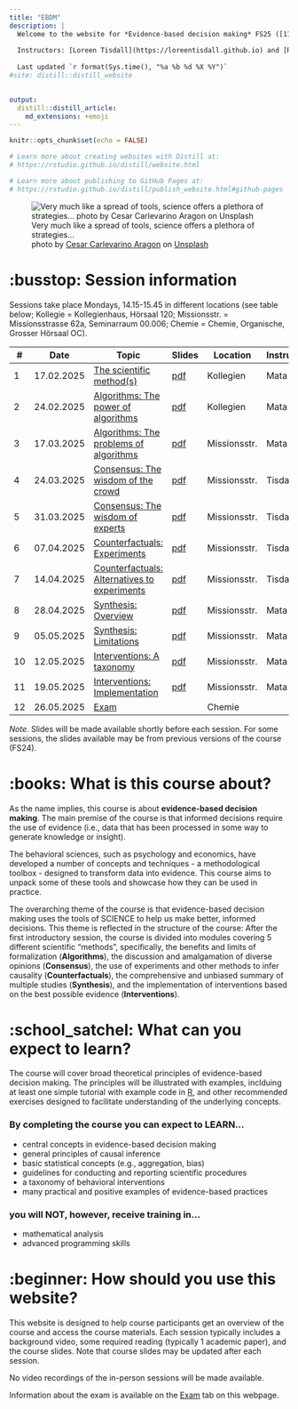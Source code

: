 ```yaml
---
title: "EBDM"
description: |
  Welcome to the website for *Evidence-based decision making* FS25 ([11230-01](https://vorlesungsverzeichnis.unibas.ch/de/vorlesungsverzeichnis?id=289121))
  
  Instructors: [Loreen Tisdall](https://loreentisdall.github.io) and [Rui Mata](https://psychologie.unibas.ch/de/personen/rui-mata/about-me/), University of Basel
  
  Last updated `r format(Sys.time(), "%a %b %d %X %Y")`
#site: distill::distill_website

    
output: 
  distill::distill_article:
    md_extensions: +emoji
---
```


```r
knitr::opts_chunk$set(echo = FALSE)

# Learn more about creating websites with Distill at:
# https://rstudio.github.io/distill/website.html

# Learn more about publishing to GitHub Pages at:
# https://rstudio.github.io/distill/publish_website.html#github-pages

```

![Very much like a spread of tools, science offers a plethora of strategies... <br> <span>photo by <a href="https://unsplash.com/@carlevarino?utm_source=unsplash&amp;utm_medium=referral&amp;utm_content=creditCopyText">Cesar Carlevarino Aragon</a> on <a href="https://unsplash.com/s/photos/tools?utm_source=unsplash&amp;utm_medium=referral&amp;utm_content=creditCopyText">Unsplash</a></span>](photos/cesar-carlevarino-aragon-NL_DF0Klepc-unsplash.jpg)

# :busstop: Session information

Sessions take place Mondays, 14.15-15.45 in different locations (see table below; Kollegie = Kollegienhaus, Hörsaal 120; Missionsstr. = Missionsstrasse 62a, Seminarraum 00.006; Chemie = Chemie, Organische, Grosser Hörsaal OC).  

::: l-body
| # | Date     | Topic                         | Slides | Location | Instructor |
|---| ---------|-------------------------------|--------| --------| --------|
| 1 | 17.02.2025 | [The scientific method(s)](session1.html) |[pdf](presentations/EBDM_session1.pdf)| Kollegien | Mata|
| 2 | 24.02.2025 | [Algorithms: The power of algorithms](session2.html) |[pdf](presentations/EBDM_session2.pdf) | Kollegien | Mata|
| 3 | 17.03.2025 | [Algorithms: The problems of algorithms](session3.html) |[pdf](presentations/EBDM_session3.pdf) | Missionsstr. | Mata|
| 4 | 24.03.2025 | [Consensus: The wisdom of the crowd](session4.html) |[pdf](presentations/EBDM_session4.pdf) | Missionsstr. | Tisdall|
| 5 | 31.03.2025 | [Consensus: The wisdom of experts](session5.html) |[pdf](presentations/EBDM_session5.pdf) | Missionsstr. | Tisdall|
| 6 | 07.04.2025 | [Counterfactuals: Experiments](session6.html) |[pdf](presentations/EBDM_session6.pdf) | Missionsstr. | Tisdall|
| 7 | 14.04.2025 | [Counterfactuals: Alternatives to experiments](session7.html) |[pdf](presentations/EBDM_session7.pdf) | Missionsstr. | Tisdall|
| 8 | 28.04.2025 | [Synthesis: Overview](session8.html) |[pdf](presentations/EBDM_session8.pdf) | Missionsstr. | Mata|
| 9 | 05.05.2025 | [Synthesis: Limitations](session9.html) |[pdf](presentations/EBDM_session9.pdf) | Missionsstr. | Mata|
| 10 | 12.05.2025 | [Interventions: A taxonomy](session10.html) |[pdf](presentations/EBDM_session10.pdf) | Missionsstr. | Mata|
| 11 | 19.05.2025 | [Interventions: Implementation](session11.html) |[pdf](presentations/EBDM_session11.pdf) | Missionsstr. | Mata|
| 12 | 26.05.2025 | [Exam](exam.html) | | Chemie | |
:::

*Note*. Slides will be made available shortly before each session. For some sessions, the slides available may be from previous versions of the course (FS24).

# :books: What is this course about? 

As the name implies, this course is about **evidence-based decision making**. The main premise of the course is that informed decisions require the use of evidence (i.e., data that has been processed in some way to generate knowledge or insight). 

The behavioral sciences, such as psychology and economics, have developed a number of concepts and techniques - a methodological toolbox - designed to transform data into evidence. This course aims to unpack some of these tools and showcase how they can be used in practice. 

The overarching theme of the course is that evidence-based decision making uses the tools of SCIENCE to help us make better, informed decisions. This theme is reflected in the structure of the course: After the first introductory session, the course is divided into modules covering 5 different scientific "methods", specifically, the benefits and limits of formalization (**Algorithms**), the discussion and amalgamation of diverse opinions (**Consensus**), the use of experiments and other methods to infer causality (**Counterfactuals**), the comprehensive and unbiased summary of multiple studies (**Synthesis**), and the implementation of interventions based on the best possible evidence (**Interventions**). 

# :school_satchel: What can you expect to learn? 

The course will cover broad theoretical principles of evidence-based decision making. The principles will be illustrated with examples, inclduing at least one simple tutorial with example code in [R](https://www.r-project.org), and other recommended exercises designed to facilitate understanding of the underlying concepts.

### By completing the course you can expect to LEARN... 

- central concepts in evidence-based decision making
- general principles of causal inference
- basic statistical concepts (e.g., aggregation, bias)
- guidelines for conducting and reporting scientific procedures  
- a taxonomy of behavioral interventions
- many practical and positive examples of evidence-based practices

### you will NOT, however, receive training in...

- mathematical analysis
- advanced programming skills 

# :beginner: How should you use this website? 

This website is designed to help course participants get an overview of the course and access the course materials. Each session typically includes a background video, some required reading (typically 1 academic paper), and the course slides. Note that course slides may be updated after each session. 

No video recordings of the in-person sessions will be made available. 

Information about the exam is available on the [Exam](exam.html) tab on this webpage.  
